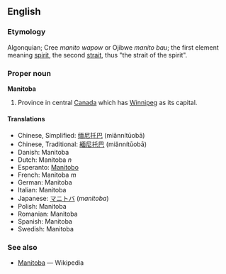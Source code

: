 {{wikipedia}}

==English==
===Etymology===
Algonquian; Cree ''manito wapow'' or Ojibwe ''manito bau''; the first element meaning [[spirit]], the second [[strait]], thus "the strait of the spirit".

===Proper noun===
'''Manitoba'''
# Province in central [[Canada]] which has [[Winnipeg]] as its capital.

====Translations====
*Chinese, Simplified: [[缅尼托巴]] (miǎnnítūobā)
*Chinese, Traditional: [[緬尼托巴]] (miǎnnítūobā)
*Danish: Manitoba
*Dutch: Manitoba ''n''
*Esperanto: [[Manitobo]]
*French: Manitoba ''m''
*German: Manitoba
*Italian: Manitoba
*Japanese: [[マニトバ]] (''manitoba'')
*Polish: Manitoba
*Romanian: Manitoba
*Spanish: Manitoba
*Swedish: Manitoba

===See also===
*[[w:Manitoba|Manitoba]] — Wikipedia